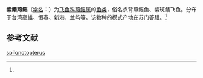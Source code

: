 {{Speciesbox
| name = 紫鳍燕鳐
| status = 
| status_system = 
| image = 
| genus = Cypselurus
| species = spilonotopterus
| authority = (Bleeker, 1866)<ref name='id6741'>{{cite web| url =http://www.bioinfo.cn/db05/BjdwSpecies.php?action=view&id=6741| title =紫鳍燕鳐| work =《中国动物物种编目数据库》| publisher =中国科学院微生物研究所| author =中国科学院动物研究所| accessdate =2009-04-11| deadurl =yes| archiveurl =https://web.archive.org/web/20160305074456/http://www.bioinfo.cn/db05/BjdwSpecies.php?action=view&id=6741| archivedate =2016-03-05}}</ref>
}}

'''紫鳍燕鳐'''（[[学名|学名]]：{{lang|la|''Cypselurus spilonotopterus''}}）为[[飞鱼科|飞鱼科]][[燕鳐属|燕鳐属]]的[[鱼类|鱼类]]，俗名点背燕鳐鱼、紫斑鳍飞鱼。分布于台湾高雄、恒春、新港、兰屿等。该物种的模式产地在苏门答腊。<ref name='id6741'/>

== 参考文献 ==
{{reflist}}

{{Wikispecies|Cypselurus spilonotopterus}}
{{Taxonbar|from=Q15233244}}

[[Category:燕鳐属|spilonotopterus]]


{{鱼类小作品}}